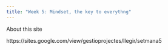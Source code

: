 ```yaml
---
title: "Week 5: Mindset, the key to everythng"
---
```


About this site

https://sites.google.com/view/gestioprojectes/llegir/setmana5